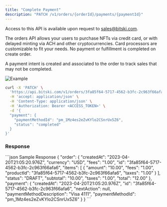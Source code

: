 ```yaml
---
title: "Complete Payment"
description: "PATCH /v1/orders/{orderId}/payments/{paymentId}"
---
```


<Note>Access to this API is available upon request to sales@bitski.com.</Note>

The orders API allows your users to purchase NFTs via credit card, or with
delayed minting via ACH and other cryptocurrencies. Card processors are
customizable to fit your needs. No payment or fulfillment is completed on
create order.

A payment intent is created and associated to the order to track sales that may
not be completed.

![Example](/assets/images/order-success-d3efcb64848396910ebc9ebb68fa0d88.png "Completed Order")

<RequestExample>

```bash Request
curl -X 'PATCH' \
  'https://api.bitski.com/v1/orders/3fa85f64-5717-4562-b3fc-2c963f66afa6/payments/3fa85f64-5717-4562-b3fc-2c963f66afa6' \
  -H 'accept: application/json' \
  -H 'Content-Type: application/json' \
  -H 'Authorization: Bearer <ACCESS_TOKEN>' \
  -d '{
  "payment": {
    "paymentMethodId": "pm_1Mz4es2eZvKYlo2CSnrUx5Z6",
    "status": "completed"
  }
}'
```

</RequestExample>

### Response

<ResponseField name="order" type="Order object" required>
  <Expandable title="properties">
    <ResponseField name="id" type="string" required/>
    <ResponseField name="createdAt" type="string" required/>
    <ResponseField name="currency" type="string" required/>
    <ResponseField name="items" type="array of object" required/>
    <ResponseField name="status" type="string" required/>
    <ResponseField name="subtotal" type="string" required/>
    <ResponseField name="fees" type="string" required/>
    <ResponseField name="taxes" type="string" required/>
    <ResponseField name="total" type="string" required/>
  </Expandable>
</ResponseField>

<ResponseField name="payment" type="Payment object" required>
  <Expandable title="properties">
    <ResponseField name="id" type="string" required/>
    <ResponseField name="createdAt" type="string" required/>
    <ResponseField name="nextAction" type="object" />
    <ResponseField name="paymentMethodDescription" type="object" required />
    <ResponseField name="paymentMethodId" type="string" required/>
  </Expandable>
</ResponseField>

<ResponseExample>
```json Sample Response
{
  "order": {
    "createdAt": "2023-04-20T21:05:20.976Z",
    "currency": "USD",
    "fees": "1.00",
    "id": "3fa85f64-5717-4562-b3fc-2c963f66afa6",
    "items": [
      {
        "amount": "10.00",
        "fees": "1.00",
        "productId": "3fa85f64-5717-4562-b3fc-2c963f66afa6",
        "taxes": "1.00"
      }
    ],
    "status": "DRAFT",
    "subtotal": "10.00",
    "taxes": "1.00",
    "total": "12.00"
  },
  "payment": {
    "createdAt": "2023-04-20T21:05:20.976Z",
    "id": "3fa85f64-5717-4562-b3fc-2c963f66afa6",
    "nextAction": null,
    "paymentMethodDescription": "Visa 4111",
    "paymentMethodId": "pm_1Mz4es2eZvKYlo2CSnrUx5Z6"
  }
}
```
</ResponseExample>
